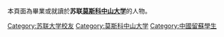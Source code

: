 {{Catnav|頁面分類|人物|校友|大學校友|俄羅斯大學校友}}

本頁面為畢業或就讀於'''苏联[[莫斯科中山大学|莫斯科中山大学]]'''的人物。

[[Category:苏联大学校友|Category:苏联大学校友]]
[[Category:莫斯科中山大学|Category:莫斯科中山大学]]
[[Category:中國留蘇學生|Category:中國留蘇學生]]